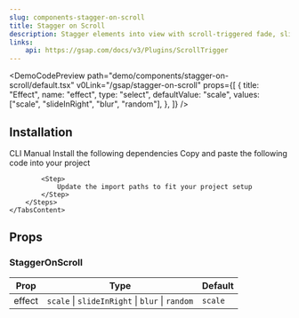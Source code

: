 ```yaml
---
slug: components-stagger-on-scroll
title: Stagger on Scroll
description: Stagger elements into view with scroll-triggered fade, slide, zoom, or blur effects.
links:
    api: https://gsap.com/docs/v3/Plugins/ScrollTrigger
---
```


<DemoCodePreview
    path="demo/components/stagger-on-scroll/default.tsx"
    v0Link="/gsap/stagger-on-scroll"
    props={[
        {
            title: "Effect",
            name: "effect",
            type: "select",
            defaultValue: "scale",
            values: ["scale", "slideInRight", "blur", "random"],
        },
    ]}
/>

## Installation

<Tabs defaultValue="cli" className="mt-3">
    <TabsList>
        <TabsTrigger value="cli">CLI</TabsTrigger>
        <TabsTrigger value="manual">Manual</TabsTrigger>
    </TabsList>
    <TabsContent value="cli" className="mt-4">
        <InstallationCommand command={`npx shadcn@latest add @paceui-ui/stagger-on-scroll`} />
    </TabsContent>
    <TabsContent value="manual" className="mt-4">
        <Steps>
            <Step>
                Install the following dependencies
            </Step>
            <InstallationCommand command="npm install gsap @gsap/react" />
            <Step>
                Copy and paste the following code into your project
            </Step>
            <CodePreview path='components/gsap/stagger-on-scroll.tsx' collapsible></CodePreview>

            <Step>
                Update the import paths to fit your project setup
            </Step>
        </Steps>
    </TabsContent>
</Tabs>

## Props

### StaggerOnScroll

| Prop     | Type                                            | Default |
|----------|-------------------------------------------------|---------|
| effect   | `scale` \| `slideInRight` \| `blur` \| `random` | `scale` |
